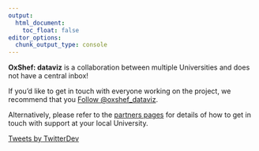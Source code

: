 ```yaml
---
output:
  html_document:
    toc_float: false
editor_options: 
  chunk_output_type: console
---
```


<div class="row align-items-center">

<div class="col-md-6">

**OxShef: dataviz** is a collaboration between multiple Universities and does not have a central inbox! 

If you'd like to get in touch with everyone working on the project, we recommend that you <a class="twitter-follow-button"
  href="https://twitter.com/oxshef_dataviz"
  data-show-count="false">
Follow @oxshef_dataviz</a>.

Alternatively, please refer to the <a href='partners.html'>partners pages</a> for details of how to get in touch with support at your local University.

</div>

<div class="col-md-6">


<a class="twitter-timeline" data-height="500" href="https://twitter.com/oxshef_dataviz?ref_src=twsrc%5Etfw">Tweets by TwitterDev</a> <script async src="https://platform.twitter.com/widgets.js" charset="utf-8"></script>

</div>

</div>